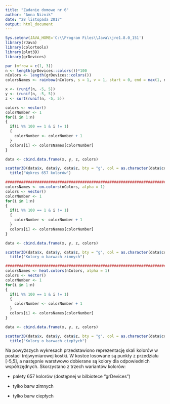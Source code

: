 ```yaml
---
title: "Zadanie domowe nr 6"
author: "Anna Niżnik"
date: "28 listopada 2017"
output: html_document
---
```


```r
Sys.setenv(JAVA_HOME='C:\\Program Files\\Java\\jre1.8.0_151')
library(rJava)
library(colortools)
library(plot3D)
library(grDevices)
```

```r

par (mfrow = c(1, 3))
n <- length(grDevices::colors())*100
nColors <- length(grDevices::colors())
colorsNames <- rainbow(nColors, s = 1, v = 1, start = 0, end = max(1, n - 1)/n, alpha = 1)

x <- (runif(n, -5, 5))
y <- (runif(n, -5, 5))
z <- sort(runif(n, -5, 5))

colors <- vector()
colorNumber <- 1
for(i in 1:n)
{
  if(i %% 100 == 1 & i != 1)
  {
    colorNumber <- colorNumber + 1
  }
  colors[i] <- colorsNames[colorNumber]
}

data <- cbind.data.frame(x, y, z, colors)

scatter3D(data$x, data$y, data$z, bty = "g", col = as.character(data$colors)) +
  title("Wykres 657 kolorów")

###############################################################################
colorsNames <- cm.colors(nColors, alpha = 1)
colors <- vector()
colorNumber <- 1
for(i in 1:n)
{
  if(i %% 100 == 1 & i != 1)
  {
    colorNumber <- colorNumber + 1
  }
  colors[i] <- colorsNames[colorNumber]
}

data <- cbind.data.frame(x, y, z, colors)

scatter3D(data$x, data$y, data$z, bty = "g", col = as.character(data$colors)) +
  title("Kolory o barwach zimnych")

##############################################################################
colorsNames <- heat.colors(nColors, alpha = 1)
colors <- vector()
colorNumber <- 1
for(i in 1:n)
{
  if(i %% 100 == 1 & i != 1)
  {
    colorNumber <- colorNumber + 1
  }
  colors[i] <- colorsNames[colorNumber]
}

data <- cbind.data.frame(x, y, z, colors)

scatter3D(data$x, data$y, data$z, bty = "g", col = as.character(data$colors)) +
  title("Kolory o barwach ciepłych")


```

Na powyższych wykresach przedstawiono reprezentację skali kolorów w postaci trójwymiarowej kostki.
W kostce losowane są punkty z przedziału [-5,5], a następnie warstwowo dobierane są kolory dla odpowiednich współrzędnych.
Skorzystano z trzech wariantów kolorów:


* palety 657 kolorów (dostępnej w bilbiotece "grDevices")

* tylko barw zimnych

* tylko barw ciepłych